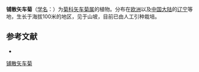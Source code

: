 {{Speciesbox
| name = 铺散矢车菊
| status = 
| status_system = 
| image =
| genus = Centaurea
| species = diffusa
| authority = Lam.
}}

'''铺散矢车菊'''（[[学名|学名]]：{{lang|la|''Centaurea diffusa''}}）为[[菊科|菊科]][[矢车菊属|矢车菊属]]的植物。分布在[[欧洲|欧洲]]以及[[中国大陆|中国大陆]]的[[辽宁|辽宁]]等地，生长于海拔100米的地区，见于山坡，目前已由人工引种栽培。

== 参考文献 ==
<div class="references-small">
* {{cite web| url =http://www.bioinfo.cn/db05/KmzwSpecies.php?action=view&id=3318| title =铺散矢车菊| work =《中国高等植物数据库全库》| publisher =中国科学院微生物研究所| author =昆明植物研究所| accessdate =2009-02-24| deadurl =yes| archiveurl =https://web.archive.org/web/20160305060502/http://www.bioinfo.cn/db05/KmzwSpecies.php?action=view&id=3318| archivedate =2016-03-05}}
</div>
{{Taxonbar|from=Q4115083}}

[[Category:矢车菊属|铺散矢车菊]]


{{植物小作品}}